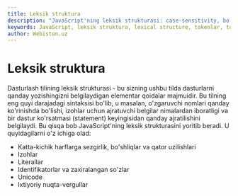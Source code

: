 ```yaml
---
title: Leksik struktura
description: "JavaScript'ning leksik strukturasi: case-sensitivity, bo'shliq va qator uzilishlari, izohlar, literallar, identifikatorlar/zaxiralangan so'zlar, Unicode va avtomatik nuqta-vergul qo'yish (ASI)."
keywords: JavaScript, leksik struktura, lexical structure, tokenlar, tokens, whitespace, bo'shliq, line terminators, qator uzilishlari, comments, izohlar, literals, literallar, identifiers, identifikatorlar, reserved words, zaxiralangan so'zlar, Unicode, ASI, semicolon, nuqta-vergul
author: Webiston.uz
---
```


# Leksik struktura

Dasturlash tilining leksik strukturasi - bu sizning ushbu tilda dasturlarni qanday yozishingizni belgilaydigan elementar qoidalar majmuidir. Bu tilning eng quyi darajadagi sintaksisi bo'lib, u masalan, o'zgaruvchi nomlari qanday ko'rinishda bo'lishi, izohlar uchun ajratuvchi belgilar nimalardan iboratligi va bir dastur ko'rsatmasi (statement) keyingisidan qanday ajratilishini belgilaydi. Bu qisqa bob JavaScript'ning leksik strukturasini yoritib beradi. U quyidagilarni o'z ichiga olad:

- Katta-kichik harflarga sezgirlik, bo'shliqlar va qator uzilishlari
- Izohlar
- Literallar
- Identifikatorlar va zaxiralangan so'zlar
- Unicode
- Ixtiyoriy nuqta-vergullar
